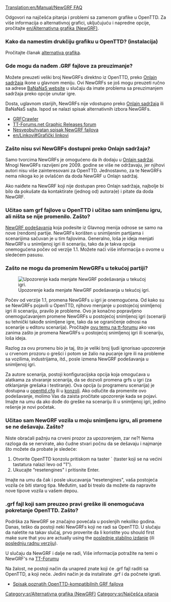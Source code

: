 [[Translation:en/Manual/NewGRF FAQ]]

{{sr/Najčešća pitanja meni}}
{{en/Feature|0.4}}

Odgovori na najčešća pitanja i problemi sa zamenom grafike u OpenTTD. Za više informacija o alternativnoj grafici, uključujuću i napredne opcije, pročitajte [[en/Alternativna grafika (NewGRF)]].

===Kako da namestim drukčiju grafiku u OpenTTD? (instalacija)===
Pročitajte članak [[en/Alternativna grafika (NewGRF)|alternativa grafika]].

===Gde mogu da nađem .GRF fajlove za preuzimanje?===

Možete preuzeti veliki broj NewGRFs direktno iz OpenTTD, preko [[sr/Onlajn sadržaj|Onlajn sadržaja]] ikone u glavnom meniju. Ovi NewGRFs se još mogu preuzeti ručno sa adrese [http://bananas.openttd.org/ BaNaNaS website] u slučaju da imate problema sa preuzimanjem sadržaja preko opcije unutar igre.

Dosta, uglavnom starijih, NewGRFs nije vdostupno preko [[sr/Onlajn sadržaj|Onlajn sadržaja]] ili BaNaNaS sajta. Ispod se nalazi spisak alternativnih izbora NewGRFs.

* [http://grfcrawler.tt-forums.net/ GRFCrawler]
* [http://www.tt-forums.net/viewforum.php?f=67 TT-Forums.net Graphic Releases forum]
* [[sr/Spisak GRF|Nesveobuhvatan spisak NewGRF fajlova]]
* [[en/Linkovi#Grafički linkovi]]

===Zašto nisu svi NewGRFs dostupni preko Onlajn sadržaja?===

Samo tvorcima NewGRFs je omogućeno da ih dodaju u [[sr/Onlajn sadržaj|Onlajn sadržaj]]. Mnogi NewGRFs razvijeni pre 2009. godine se više ne održavaju, jer njihovi autori nisu više zainteresovani za OpenTTD. Jednostavno, za te NewGRFs nema nikoga ko je ovlašćen da doda NewGRF u Onlajn sadržaj.

Ako naiđete na NewGRF koji nije dostupan preo Onlajn sadržaja, najbolje bi bilo da pokušate da kontaktirate (jednog od) autora(e) i pitate da doda NewGRF.

===Učitao sam grf fajlove u OpenTTD i učitao sam snimljenu igru, ali ništa se nije promenilo. Zašto?===

[[sr/NewGRF podešavanja|NewGRF podešavanja]] koja podesite iz Glavnog menija odnose se samo na nove (rendom) partije. NewGRFs korišten u snimljenim partijama i scenarijima sačuvan je u tim fajlovima. Generalno, loša je ideja menjati NewGRFs u snimljenoj igri ili scenariju, tako da je takva opcija onemogućena počev od verzije 1.1. Možete naći više informacija o ovome u sledećem pasusu.

===Zašto ne mogu da promenim NewGRFs u tekućoj partiji?===
[[File:en/Newgrf warning.png|frame|right|Upozorenje kada menjate NewGRF podešavanja u tekućoj igri.]]

Počev od verzije 1.1, promena NewGRFs u igri je onemogućena. Od kako su se NewGRFs pojavili u OpenTTD, njihovo menjanje u postojećoj snimljenoj igri ili scenariju, pravilo je probleme. Ovo je konačno popravljeno onemogućavanjem promene NewGRFs u postojećoj snimljenoj igri (scenariji su tehnički takođe snimljene igre, tako da se ograničenje odnosi na scenarije u editoru scenarija). Pročitajte [http://www.tt-forums.net/viewtopic.php?f=29&t=53881 ovu temu na tt-forumu] ako vas zanima zašto je promena NewGRFs u postojećoj snimljenoj igri ili scenariju, loša ideja.

Razlog za ovu promenu bio je taj, što je veliki broj ljudi ignorisao upozorenje u crvenom prozoru o grešci i potom se žalio na  pucanje igre ili na probleme sa vozilima, industrijama, itd., posle izmena NewGRF podešavanja u snimljenoj igri.

Za autore scenarija, postoji konfiguracijska opcija koja omogućava u alatkama za stvaranje scenarija, da se dozvoli promena grfs u igri (za otklanjanje grešaka i testiranje). Ova opcija (u programeru scenarija) je dostupna u [[sr/openttd.cfg|openttd.cfg]] ili u [[sr/konzola|konzoli]]. Ako odlučite da promenite ovo podešavanje, molimo Vas da zaista pročitate upozorenje kada se pojavi. Imajte na umu da ako dođe do greške na scenariju ili u snimljenoj igri, jedino rešenje je novi početak.

===Učitao sam NewGRF vozila u moju snimljenu igru, ali promene se ne dešavaju. Zašto?===

Niste obraćali pažnju na crveni prozor za upozorenjem, zar ne?! Nema razloga da se nervirate, ako čudne stvari počnu da se dešavaju i najmanje što možete da probate je sledeće:

# Otvorite OpenTTD konzolu pritiskom na taster ` (taster koji se na većini tastatura nalazi levo od "1").
# Ukucajte “resetengines" i pritisnite Enter.

Imajte na umu da čak i posle ukucavanja “resetengines", vaša postojeća vozila će biti starog tipa. Međutim, sad bi trealo da možete da napravite nove tipove vozila u vašem depou.  

=== .grf fajl koji sam preuzeo pravi greške ili onemogućava pokretanje OpenTTD. Zašto?===

Podrška za NewGRF se značajno povećala u poslenjih nekoliko godina. Danas, teško da postoji neki NewGRFs koji ne radi sa OpenTTD. U slučaju da naletite na takav slučaj, prvo proverite da li koristite you should first make sure that you are actually using the [http://www.openttd.org/en/download-stable poslednje stabilno izdanje] (ili [http://www.openttd.org/en/download-trunk poslednju radnu verziju]).

U slučaju da NewGRF i dalje ne radi, Više informacija potražite na temi o NewGRF's na [http://www.tt-forums.net/viewforum.php?f=66 TT-Forumu]

Na žalost, ne postoji način da unapred znate koji će .grf fajl raditi sa OpenTTD, a koji neće. Jedini način je da instalirate .grf i da počnete igrati.

* [[sr/Spisak GRF|Spisak poznatih OpenTTD-kompatibilnih GRF fajlova]]



{{en/Navbox NewGRF}}

[[Category:sr/Alternativna grafika (NewGRF)]]
[[Category:sr/Najčešća pitanja]]